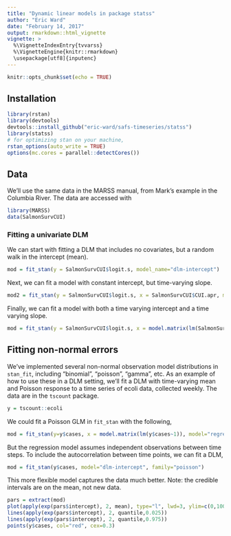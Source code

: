 ```yaml
---
title: "Dynamic linear models in package statss"
author: "Eric Ward"
date: "February 14, 2017"
output: rmarkdown::html_vignette
vignette: >
  %\VignetteIndexEntry{tvvarss}
  %\VignetteEngine{knitr::rmarkdown}
  \usepackage[utf8]{inputenc}
---
```


```r
knitr::opts_chunk$set(echo = TRUE)
```

## Installation

```r
library(rstan)
library(devtools)
devtools::install_github("eric-ward/safs-timeseries/statss")
library(statss)
# for optimizing stan on your machine,
rstan_options(auto_write = TRUE)
options(mc.cores = parallel::detectCores())
```

## Data

We'll use the same data in the MARSS manual, from Mark's example in the Columbia River. The data are accessed with 

```r
library(MARSS)
data(SalmonSurvCUI)
```

### Fitting a univariate DLM

We can start with fitting a DLM that includes no covariates, but a random walk in the intercept (mean). 

```r
mod = fit_stan(y = SalmonSurvCUI$logit.s, model_name="dlm-intercept")
```

Next, we can fit a model with constant intercept, but time-varying slope.

```r
mod2 = fit_stan(y = SalmonSurvCUI$logit.s, x = SalmonSurvCUI$CUI.apr, model_name="dlm-slope")
```

Finally, we can fit a model with both a time varying intercept and a time varying slope. 

```r
mod = fit_stan(y = SalmonSurvCUI$logit.s, x = model.matrix(lm(SalmonSurvCUI$logit.s ~ SalmonSurvCUI$CUI.apr)), model_name="dlm")
```

## Fitting non-normal errors

We've implemented several non-normal observation model distributions in `stan_fit`, including "binomial", "poisson", "gamma", etc. As an example of how to use these in a DLM setting, we'll fit a DLM with time-varying mean and Poisson response to a time series of ecoli data, collected weekly. The data are in the `tscount` package.

```r
y = tscount::ecoli
```

We could fit a Poisson GLM in `fit_stan` with the following,

```r
mod = fit_stan(y=y$cases, x = model.matrix(lm(y$cases~1)), model="regression", family="poisson")
```

But the regression model assumes independent observations between time steps. To include the autocorrelation between time points, we can fit a DLM,

```r
mod = fit_stan(y$cases, model="dlm-intercept", family="poisson")
```

This more flexible model captures the data much better. Note: the credible intervals are on the mean, not new data.

\break  
  
```r
pars = extract(mod)
plot(apply(exp(pars$intercept), 2, mean), type="l", lwd=3, ylim=c(0,100), ylab="E coli", xlab="")
lines(apply(exp(pars$intercept), 2, quantile,0.025))
lines(apply(exp(pars$intercept), 2, quantile,0.975))
points(y$cases, col="red", cex=0.3)
```


